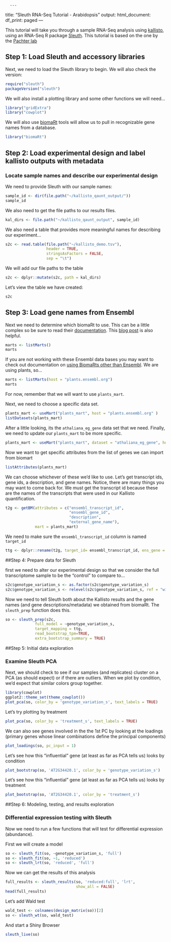       ---
title: "Sleuth RNA-Seq Tutorial - Arabidopsis"
output:
  html_document:
    df_print: paged
---

This tutorial will take you through a sample RNA-Seq analysis using [kallisto](https://pachterlab.github.io/kallisto/about), using an RNA-Seq R package [Sleuth](https://pachterlab.github.io/sleuth/about). This tutorial is based on the one by the [Pachter lab](https://pachterlab.github.io/sleuth_walkthroughs/boj/analysis.html)

## Step 1: Load Sleuth and accessory libraries

Next, we need to load the Sleuth library to begin. We will also check the version:


```r
require("sleuth")
packageVersion("sleuth")
```

We will also install a plotting library and some other functions we will need...

```r
library("gridExtra")
library("cowplot")
```

We will also use [biomaRt](https://bioconductor.org/packages/release/bioc/html/biomaRt.html) tools will allow us to pull in recognizable gene names from a database.


```r
library("biomaRt")
```

## Step 2: Load experimental design and label kallisto outputs with metadata

### Locate sample names and describe our experimental design

We need to provide Sleuth with our sample names:

```r
sample_id <- dir(file.path("~/kallisto_qaunt_output/"))
sample_id
```

We also need to get the file paths to our results files.
```r
kal_dirs <- file.path("~/kallisto_qaunt_output", sample_id)
```

We also need a table that provides more meaningful names for describing our experiment...

```r
s2c <- read.table(file.path("~/kallisto_demo.tsv"),
                  header = TRUE,
                  stringsAsFactors = FALSE,
                  sep = "\t")
```

We will add our file paths to the table

```r
s2c <- dplyr::mutate(s2c, path = kal_dirs)
```

Let's view the table we have created:
```r
s2c
```

## Step 3: Load gene names from Ensembl

Next we need to determine which biomaRt to use. This can be a little complex so be sure to read their [documentation](https://www.bioconductor.org/packages/devel/bioc/vignettes/biomaRt/inst/doc/biomaRt.html). This [blog post](https://nsaunders.wordpress.com/2015/04/28/some-basics-of-biomart/) is also helpful.

```r
marts <- listMarts()
marts
```

If you are not working with these Ensembl data bases you may want to check out documentation on [using BiomaRts other than Ensembl](https://bioconductor.org/packages/release/bioc/vignettes/biomaRt/inst/doc/biomaRt.html#using-a-biomart-other-than-ensembl). We are using plants, so...

```r
marts <- listMarts(host = "plants.ensembl.org")
marts
```

For now, remember that we will want to use `plants_mart`.

Next, we need to choose a specific data set.

```r
plants_mart <- useMart("plants_mart", host = "plants.ensembl.org" )
listDatasets(plants_mart)
```

After a little looking, its the `athaliana_eg_gene` data set that we need. Finally, we need to update our `plants_mart` to be more specific.

```r
plants_mart <- useMart("plants_mart", dataset = "athaliana_eg_gene", host="plants.ensembl.org" )
```

Now we want to get specific attributes from the list of genes we can import from biomart

```r
listAttributes(plants_mart)
```

We can choose whichever of these we'd like to use. Let's get transcript ids, gene ids, a description, and gene names. Notice, there are many things you may
want to come back for. We must get the transcript id because these are the names of the transcripts that were used in our Kallisto quantification.

```r
t2g <- getBM(attributes = c("ensembl_transcript_id",
                            "ensembl_gene_id",
                            "description",
                            "external_gene_name"),
             mart = plants_mart)
```

We need to make sure the `ensembl_transcript_id` column is named `target_id`

```r
ttg <- dplyr::rename(t2g, target_id= ensembl_transcript_id, ens_gene = ensembl_gene_id, ext_gene = external_gene_name)
```


##Step 4: Prepare data for Sleuth

first we need to alter our experimental design so that we consider the full transcriptome sample to be the "control" to compare to...

```r
s2c$genotype_variation_s <- as.factor(s2c$genotype_variation_s)
s2c$genotype_variation_s <- relevel(s2c$genotype_variation_s, ref = "wild type")

```


Now we need to tell Sleuth both about the Kallisto results and the gene names (and gene descriptions/metadata) we obtained from biomaRt. The `sleuth_prep` function does this.

```r
so <- sleuth_prep(s2c,
             full_model = ~genotype_variation_s,
             target_mapping = ttg,
             read_bootstrap_tpm=TRUE,
             extra_bootstrap_summary = TRUE)
```

##Step 5: Initial data exploration

### Examine Sleuth PCA

Next, we should check to see if our samples (and replicates) cluster on a PCA (as should expect) or if there are outliers. When we plot by condition, we'd expect that similar colors group together.

```r
library(cowplot)
ggplot2::theme_set(theme_cowplot())
plot_pca(so, color_by = 'genotype_variation_s', text_labels = TRUE)
```

Let's try plotting by treatment


```r
plot_pca(so, color_by = 'treatment_s', text_labels = TRUE)
```


We can also see genes involved in the the 1st PC by looking at the loadings (primary genes whose linear combinations define the principal components)


```r
plot_loadings(so, pc_input = 1)
```

Let's see how this "influential" gene (at least as far as PCA tells us) looks by condition
```r
plot_bootstrap(so, 'AT2G34420.1', color_by = 'genotype_variation_s')
```

Let's see how this "influential" gene (at least as far as PCA tells us) looks by treatment

```r
plot_bootstrap(so, 'AT2G34420.1', color_by = 'treatment_s')
```


##Step 6: Modeling, testing, and results exploration

### Differential expression testing with Sleuth

Now we need to run a few functions that will test for differential expression (abundance).

First we will create a model

```r
so <- sleuth_fit(so, ~genotype_variation_s, 'full')
so <- sleuth_fit(so, ~1, 'reduced')
so <- sleuth_lrt(so, 'reduced', 'full')
```

Now we can get the results of this analysis

```r
full_results <- sleuth_results(so, 'reduced:full', 'lrt',
                               show_all = FALSE)
head(full_results)
```

Let's add  Wald test
```r
wald_test <- colnames(design_matrix(so))[2]
so <- sleuth_wt(so, wald_test)
```

And start a Shiny Browser

```r
sleuth_live(so)
```